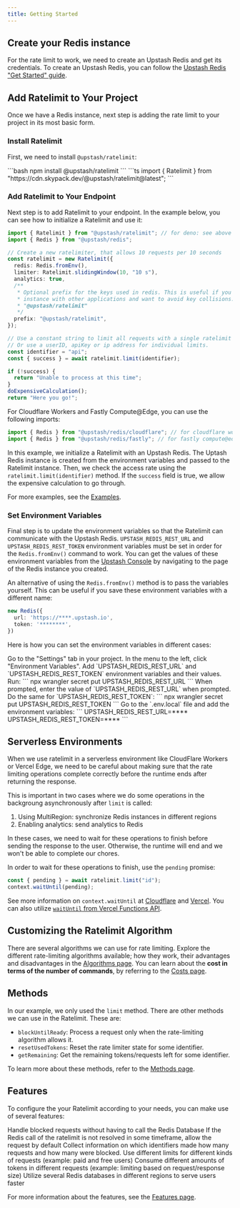 ```yaml
---
title: Getting Started
---
```


## Create your Redis instance

For the rate limit to work, we need to create an Upstash Redis and get its credentials. To create an Upstash Redis, you can follow the [Upstash Redis "Get Started" guide](https://upstash.com/docs/redis/overall/getstarted).

## Add Ratelimit to Your Project

Once we have a Redis instance, next step is adding the rate limit to your project in its most basic form.

### Install Ratelimit

First, we need to install `@upstash/ratelimit`:

<Tabs>
  <Tab title="npm">
    ```bash
    npm install @upstash/ratelimit
    ```
  </Tab>
  <Tab title="deno">
    ```ts
    import { Ratelimit } from "https://cdn.skypack.dev/@upstash/ratelimit@latest";
    ```
  </Tab>
</Tabs>

### Add Ratelimit to Your Endpoint

Next step is to add Ratelimit to your endpoint. In the example below, you can see how to initialize a Ratelimit and use it:

```ts
import { Ratelimit } from "@upstash/ratelimit"; // for deno: see above
import { Redis } from "@upstash/redis";

// Create a new ratelimiter, that allows 10 requests per 10 seconds
const ratelimit = new Ratelimit({
  redis: Redis.fromEnv(),
  limiter: Ratelimit.slidingWindow(10, "10 s"),
  analytics: true,
  /**
   * Optional prefix for the keys used in redis. This is useful if you want to share a redis
   * instance with other applications and want to avoid key collisions. The default prefix is
   * "@upstash/ratelimit"
   */
  prefix: "@upstash/ratelimit",
});

// Use a constant string to limit all requests with a single ratelimit
// Or use a userID, apiKey or ip address for individual limits.
const identifier = "api";
const { success } = await ratelimit.limit(identifier);

if (!success) {
  return "Unable to process at this time";
}
doExpensiveCalculation();
return "Here you go!";
```

For Cloudflare Workers and Fastly Compute@Edge, you can use the following imports:

```ts
import { Redis } from "@upstash/redis/cloudflare"; // for cloudflare workers and pages
import { Redis } from "@upstash/redis/fastly"; // for fastly compute@edge
```

In this example, we initialize a Ratelimit with an Upstash Redis. The Uptash Redis instance is created from the environment variables and passed to the Ratelimit instance. Then, we check the access rate using the `ratelimit.limit(identifier)` method. If the `success` field is true, we allow the expensive calculation to go through.

For more examples, see the [Examples](https://upstash.com/docs/oss/sdks/ts/ratelimit/overview#examples).

### Set Environment Variables

Final step is to update the environment variables so that the Ratelimit can communicate with the Upstash Redis. `UPSTASH_REDIS_REST_URL` and `UPSTASH_REDIS_REST_TOKEN` environment variables must be set in order for the `Redis.fromEnv()` command to work. You can get the values of these environment variables from the [Upstash Console](https://console.upstash.com/redis) by navigating to the page of the Redis instance you created.

An alternative of using the `Redis.fromEnv()` method is to pass the variables yourself. This can be useful if you save these environment variables with a different name:

```ts
new Redis({
  url: 'https://****.upstash.io',
  token: '********',
})
```

Here is how you can set the environment variables in different cases:

<Tabs>
  <Tab title="Vercel">
    Go to the "Settings" tab in your project. In the menu to the left, click "Environment Variables". Add `UPSTASH_REDIS_REST_URL` and `UPSTASH_REDIS_REST_TOKEN` environment variables and their values.
  </Tab>
  <Tab title="Cloudflare Worker (Wrangler)">
    Run:
    ```
    npx wrangler secret put UPSTASH_REDIS_REST_URL
    ```
    When prompted, enter the value of `UPSTASH_REDIS_REST_URL` when prompted. Do the same for `UPSTASH_REDIS_REST_TOKEN`:
    ```
    npx wrangler secret put UPSTASH_REDIS_REST_TOKEN
    ```
  </Tab>
  <Tab title="Local Nextjs Project">
    Go to the `.env.local` file and add the environment variables:
    ```
    UPSTASH_REDIS_REST_URL=****
    UPSTASH_REDIS_REST_TOKEN=****
    ```
  </Tab>
</Tabs>

## Serverless Environments

When we use ratelimit in a serverless environment like CloudFlare Workers or Vercel Edge,
we need to be careful about making sure that the rate limiting operations complete correctly
before the runtime ends after returning the response.

This is important in two cases where we do some operations in the backgroung asynchronously after `limit` is called:

1. Using MultiRegion: synchronize Redis instances in different regions
2. Enabling analytics: send analytics to Redis

In these cases, we need to wait for these operations to finish before sending the response to the user. Otherwise, the runtime will end and we won't be able to complete our chores.

In order to wait for these operations to finish, use the `pending` promise:

```ts
const { pending } = await ratelimit.limit("id");
context.waitUntil(pending);
```

See more information on `context.waitUntil` at
[Cloudflare](https://developers.cloudflare.com/workers/runtime-apis/context/#waituntil)
and [Vercel](https://vercel.com/docs/functions/edge-middleware/middleware-api#waituntil).
You can also utilize [`waitUntil` from Vercel Functions API](https://vercel.com/docs/functions/functions-api-reference#waituntil).

## Customizing the Ratelimit Algorithm

There are several algorithms we can use for rate limiting. Explore the different rate-limiting algorithms available; how they work, their advantages and disadvantages in the [Algorithms page](https://upstash.com/docs/oss/sdks/ts/ratelimit/algorithms). You can learn about the **cost in terms of the number of commands**, by referring to the [Costs page](https://upstash.com/docs/oss/sdks/ts/ratelimit/costs).

## Methods

In our example, we only used the `limit` method. There are other methods we can use in the Ratelimit. These are:
- `blockUntilReady`: Process a request only when the rate-limiting algorithm allows it.
- `resetUsedTokens`: Reset the rate limiter state for some identifier.
- `getRemaining`: Get the remaining tokens/requests left for some identifier.

To learn more about these methods, refer to the [Methods page](https://upstash.com/docs/oss/sdks/ts/ratelimit/methods).

## Features

To configure the your Ratelimit according to your needs, you can make use of several features:

<CardGroup cols={2}>
  <Card title="Caching" icon="shield-halved" href='https://upstash.com/docs/oss/sdks/ts/ratelimit/features#caching'>
    Handle blocked requests without having to call the Redis Database
  </Card>
  <Card title="Timeout" icon="stopwatch" href='https://upstash.com/docs/oss/sdks/ts/ratelimit/features#timeout'>
    If the Redis call of the ratelimit is not resolved in some timeframe, allow the request by default
  </Card>
  <Card title="Analytics & Dashboard" icon="magnifying-glass-chart" href='https://upstash.com/docs/oss/sdks/ts/ratelimit/features#analytics-and-dashboard'>
    Collect information on which identifiers made how many requests and how many were blocked.
  </Card>
  <Card title="Multiple Limits" icon="gears" href='https://upstash.com/docs/oss/sdks/ts/ratelimit/features#using-multiple-limits'>
    Use different limits for different kinds of requests (example: paid and free users)
  </Card>
  <Card title="Custom Rates" icon="chart-simple" href='https://upstash.com/docs/oss/sdks/ts/ratelimit/features#custom-rates'>
    Consume different amounts of tokens in different requests (example: limiting based on request/response size)
  </Card>
  <Card title="Multi Region" icon="globe" href='https://upstash.com/docs/oss/sdks/ts/ratelimit/features#multi-region'>
    Utilize several Redis databases in different regions to serve users faster
  </Card>
</CardGroup>

For more information about the features, see the [Features page](https://upstash.com/docs/oss/sdks/ts/ratelimit/features).
